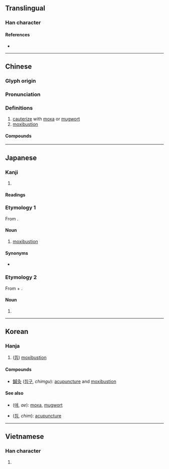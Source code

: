 {{character info}}
==Translingual==

===Han character===
{{Han char|rn=86|rad=火|as=03|sn=7|four=27809|canj=NOF|ids=⿱久火}}

====References====
* {{Han ref|kx=0666.120|dkj=18872|dj=1075.160|hdz=32190.010|uh=7078|ud=28792|bh=A862|bd=43106}}

----

==Chinese==
{{zh-forms}}

===Glyph origin===
{{Han etym}}

===Pronunciation===
{{zh-pron
|m=jiǔ
|c=gau3
|h=pfs=kiu
|mn=kù/kiù
|mn_note=kù - vernacular; kiù - literary
|mc=y
|oc=y
|cat=
}}

===Definitions===
{{zh-hanzi}}

# [[cauterize]] with [[moxa]] or [[mugwort]]
# [[moxibustion]]

====Compounds====
{{zh-der|灸刺|灸法|無病自灸|直接灸|砭灸|蠻針瞎灸|針灸|針灸銅人|針灸麻醉|鍼灸|鍼灸銅人|間接灸}}

----

==Japanese==

===Kanji===
{{ja-kanji|grade=|rs=火03}}

# {{rfdef|ja|sort=火03}}

====Readings====
{{ja-readings
|goon=く
|kanon=きゅう<きう
|kun=やいと-<やいと-
}}

===Etymology 1===
{{wp|lang=ja}}
{{ja-kanjitab|きゅう|yomi=o}}
From {{der|ja|ltc|-}} {{ltc-l|灸}}.

====Noun====
{{ja-noun|きゅう|hhira=きう}}

# [[moxibustion]]

====Synonyms====
* {{ja-r|灸治|きゅうじ}}

===Etymology 2===
{{ja-kanjitab|やいと|yomi=k}}
From {{m|ja|焼き|tr=yaki|t=scorching|pos={{ja-etym-renyokei|焼く|やく}}}} + {{m|ja|処|tr=to|t=place}}.

====Noun====
{{ja-noun|やいと|hhira=やいと}}

# {{n-g|Same as above.}}

----

==Korean==

===Hanja===
{{ko-hanja|hangeul=구|eumhun=|rv=gu|mr=ku|y=kwu}}

# ([[뜸]]) [[moxibustion]]

====Compounds====
* [[鍼灸]] ([[침구]], ''chimgu''): [[acupuncture]] and [[moxibustion]]

====See also====
* {{l|ko|艾}} ([[애]], ''ae''): [[moxa]], [[mugwort]]
* {{l|ko|鍼}} ([[침]], ''chim''): [[acupuncture]]

----

==Vietnamese==

===Han character===
{{vi-hantu|[[cứu]]|rs=火03}}

# {{rfdef|vi|sort=火03}}